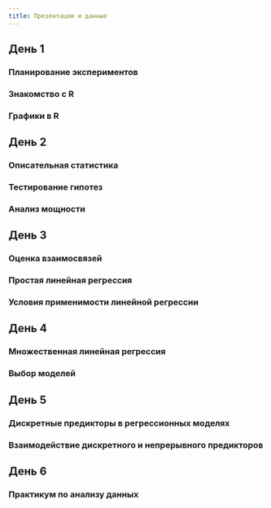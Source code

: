 ```yaml
---
title: Презентации и данные
---
```


## День 1

### Планирование экспериментов

### Знакомство с R

### Графики в R

## День 2

### Описательная статистика

### Тестирование гипотез

### Анализ мощности

## День 3

### Оценка взаимосвязей

### Простая линейная регрессия

### Условия применимости линейной регрессии

## День 4

### Множественная линейная регрессия

### Выбор моделей

## День 5

### Дискретные предикторы в регрессионных моделях

### Взаимодействие дискретного и непрерывного предикторов

## День 6

### Практикум по анализу данных



